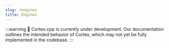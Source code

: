 ```yaml
---
slug: /engines
title: Engines
---
```



:::warning
🚧 Cortex.cpp is currently under development. Our documentation outlines the intended behavior of Cortex, which may not yet be fully implemented in the codebase.
:::

<DocCardList />

